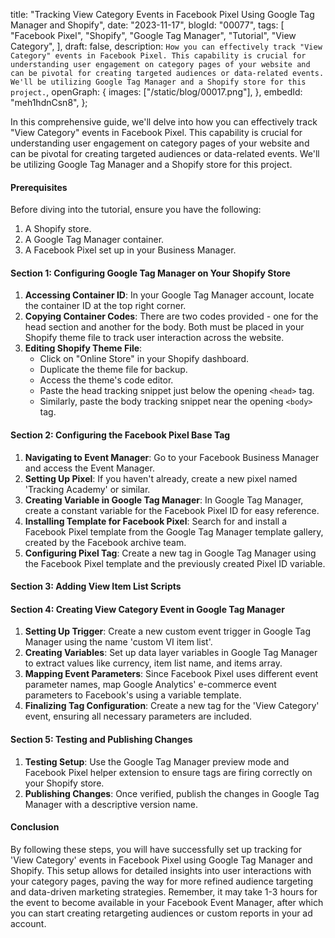  title:
  "Tracking View Category Events in Facebook Pixel Using Google Tag Manager and Shopify",
 date: "2023-11-17",
 blogId: "00077",
 tags: [
  "Facebook Pixel",
  "Shopify",
  "Google Tag Manager",
  "Tutorial",
  "View Category",
 ],
 draft: false,
 description: `How you can effectively track "View Category" events in Facebook Pixel. This capability is crucial for understanding user engagement on category pages of your website and can be pivotal for creating targeted audiences or data-related events. We'll be utilizing Google Tag Manager and a Shopify store for this project.`,
 openGraph: {
  images: ["/static/blog/00017.png"],
 },
 embedId: "meh1hdnCsn8",
};

<BlogHeader metadata={metadata} />

In this comprehensive guide, we'll delve into how you can effectively track "View
Category" events in Facebook Pixel. This capability is crucial for understanding
user engagement on category pages of your website and can be pivotal for creating
targeted audiences or data-related events. We'll be utilizing Google Tag Manager
and a Shopify store for this project.

<YoutubeEmbed embedId={metadata.embedId} />

#### Prerequisites

Before diving into the tutorial, ensure you have the following:

1. A Shopify store.
2. A Google Tag Manager container.
3. A Facebook Pixel set up in your Business Manager.

#### Section 1: Configuring Google Tag Manager on Your Shopify Store

1. **Accessing Container ID**: In your Google Tag Manager account, locate the container ID at the top right corner.
2. **Copying Container Codes**: There are two codes provided - one for the head section and another for the body. Both must be placed in your Shopify theme file to track user interaction across the website.
3. **Editing Shopify Theme File**:
   - Click on "Online Store" in your Shopify dashboard.
   - Duplicate the theme file for backup.
   - Access the theme's code editor.
   - Paste the head tracking snippet just below the opening `<head>` tag.
   - Similarly, paste the body tracking snippet near the opening `<body>` tag.

#### Section 2: Configuring the Facebook Pixel Base Tag

1. **Navigating to Event Manager**: Go to your Facebook Business Manager and access the Event Manager.
2. **Setting Up Pixel**: If you haven't already, create a new pixel named 'Tracking Academy' or similar.
3. **Creating Variable in Google Tag Manager**: In Google Tag Manager, create a constant variable for the Facebook Pixel ID for easy reference.
4. **Installing Template for Facebook Pixel**: Search for and install a Facebook Pixel template from the Google Tag Manager template gallery, created by the Facebook archive team.
5. **Configuring Pixel Tag**: Create a new tag in Google Tag Manager using the Facebook Pixel template and the previously created Pixel ID variable.

#### Section 3: Adding View Item List Scripts

<ViewItemList />

#### Section 4: Creating View Category Event in Google Tag Manager

1. **Setting Up Trigger**: Create a new custom event trigger in Google Tag Manager using the name 'custom VI item list'.
2. **Creating Variables**: Set up data layer variables in Google Tag Manager to extract values like currency, item list name, and items array.
3. **Mapping Event Parameters**: Since Facebook Pixel uses different event parameter names, map Google Analytics' e-commerce event parameters to Facebook's using a variable template.
4. **Finalizing Tag Configuration**: Create a new tag for the 'View Category' event, ensuring all necessary parameters are included.

#### Section 5: Testing and Publishing Changes

1. **Testing Setup**: Use the Google Tag Manager preview mode and Facebook Pixel helper extension to ensure tags are firing correctly on your Shopify store.
2. **Publishing Changes**: Once verified, publish the changes in Google Tag Manager with a descriptive version name.

#### Conclusion

By following these steps, you will have successfully set up tracking for 'View Category' events in Facebook Pixel using Google Tag Manager and Shopify. This setup allows for detailed insights into user interactions with your category pages, paving the way for more refined audience targeting and data-driven marketing strategies. Remember, it may take 1-3 hours for the event to become available in your Facebook Event Manager, after which you can start creating retargeting audiences or custom reports in your ad account.

<GiscusComments />

